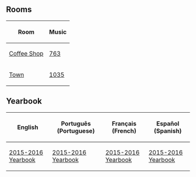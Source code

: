 

==Rooms==
<center>
{|class="wikitable"
!Room!!Music
|-
|[[Media:RoomsCoffee-11thAnniversaryParty.swf|Coffee Shop]]||[[Media:Music763.swf|763]]
|-
|[[Media:RoomsTown-11thAnniversaryParty.swf|Town]]||[[Media:Music1035.swf|1035]]
|}
</center>

==Yearbook==
<center>
{|class="wikitable"
!English!!Português (Portuguese)!!Français (French)!!Español (Spanish)
|-
|[[Media:ENBooksYear1516.swf|2015-2016 Yearbook]]||[[Media:PTBooksYear1516.swf|2015-2016 Yearbook]]||[[Media:FRBooksYear1516.swf|2015-2016 Yearbook]]||[[Media:ESBooksYear1516.swf|2015-2016 Yearbook]]
|}
</center>

{{Parties}}


